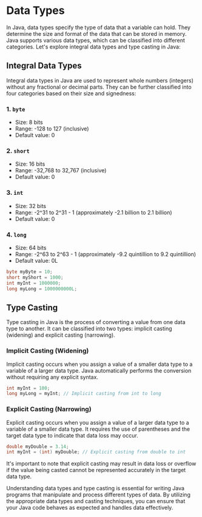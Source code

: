 # Data Types

In Java, data types specify the type of data that a variable can hold. They determine the size and format of the data that can be stored in memory. Java supports various data types, which can be classified into different categories. Let's explore integral data types and type casting in Java:

## Integral Data Types

Integral data types in Java are used to represent whole numbers (integers) without any fractional or decimal parts. They can be further classified into four categories based on their size and signedness:

### 1. `byte`

-   Size: 8 bits
-   Range: -128 to 127 (inclusive)
-   Default value: 0

### 2. `short`

-   Size: 16 bits
-   Range: -32,768 to 32,767 (inclusive)
-   Default value: 0

### 3. `int`

-   Size: 32 bits
-   Range: -2^31 to 2^31 - 1 (approximately -2.1 billion to 2.1 billion)
-   Default value: 0

### 4. `long`

-   Size: 64 bits
-   Range: -2^63 to 2^63 - 1 (approximately -9.2 quintillion to 9.2 quintillion)
-   Default value: 0L

```java
byte myByte = 10;
short myShort = 1000;
int myInt = 1000000;
long myLong = 1000000000L;
```

## Type Casting

Type casting in Java is the process of converting a value from one data type to another. It can be classified into two types: implicit casting (widening) and explicit casting (narrowing).

### Implicit Casting (Widening)

Implicit casting occurs when you assign a value of a smaller data type to a variable of a larger data type. Java automatically performs the conversion without requiring any explicit syntax.

```java
int myInt = 100;
long myLong = myInt; // Implicit casting from int to long
```

### Explicit Casting (Narrowing)

Explicit casting occurs when you assign a value of a larger data type to a variable of a smaller data type. It requires the use of parentheses and the target data type to indicate that data loss may occur.

```java
double myDouble = 3.14;
int myInt = (int) myDouble; // Explicit casting from double to int
```

It's important to note that explicit casting may result in data loss or overflow if the value being casted cannot be represented accurately in the target data type.

Understanding data types and type casting is essential for writing Java programs that manipulate and process different types of data. By utilizing the appropriate data types and casting techniques, you can ensure that your Java code behaves as expected and handles data effectively.
